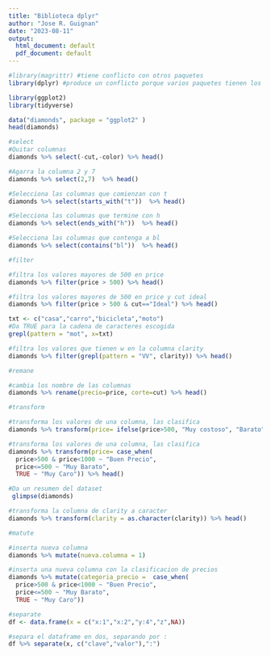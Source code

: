```yaml
---
title: "Biblioteca dplyr"
author: "Jose R. Guignan"
date: "2023-08-11"
output:
  html_document: default
  pdf_document: default
---
```



```r
#library(magrittr) #tiene conflicto con otros paquetes
library(dplyr) #produce un conflicto porque varios paquetes tienen los mismos nombre para sus funciones, por eso se debe especificar para esas funciones, de cual paquete es la funcion a usar

library(ggplot2)
library(tidyverse)

data("diamonds", package = "ggplot2" )
head(diamonds)

#select
#Quitar columnas
diamonds %>% select(-cut,-color) %>% head()

#Agarra la columna 2 y 7
diamonds %>% select(2,7)  %>% head()

#Selecciona las columnas que comienzan con t
diamonds %>% select(starts_with("t"))  %>% head()

#Selecciona las columnas que termine con h
diamonds %>% select(ends_with("h"))  %>% head()

#Selecciona las columnas que contenga a bl
diamonds %>% select(contains("bl"))  %>% head()

#filter

#filtra los valores mayores de 500 en price
diamonds %>% filter(price > 500) %>% head()

#filtra los valores mayores de 500 en price y cut ideal
diamonds %>% filter(price > 500 & cut=="Ideal") %>% head()

txt <- c("casa","carro","bicicleta","moto")
#Da TRUE para la cadena de caracteres escogida
grepl(pattern = "mot", x=txt)

#filtra los valores que tienen w en la columna clarity
diamonds %>% filter(grepl(pattern = "VV", clarity)) %>% head()

#remane

#cambia los nombre de las columnas
diamonds %>% rename(precio=price, corte=cut) %>% head()

#transform

#transforma los valores de una columna, las clasifica
diamonds %>% transform(price= ifelse(price>500, "Muy costoso", "Barato")) %>% head()

#transforma los valores de una columna, las clasifica
diamonds %>% transform(price= case_when(
  price>500 & price<1000 ~ "Buen Precio",
  price<=500 ~ "Muy Barato",
  TRUE ~ "Muy Caro")) %>% head()

#Da un resumen del dataset
 glimpse(diamonds)

#transforma la columna de clarity a caracter
diamonds %>% transform(clarity = as.character(clarity)) %>% head()

#matute

#inserta nueva columna
diamonds %>% mutate(nueva.columna = 1)

#inserta una nueva columna con la clasificacion de precios
diamonds %>% mutate(categoria_precio =  case_when(
  price>500 & price<1000 ~ "Buen Precio",
  price<=500 ~ "Muy Barato",
  TRUE ~ "Muy Caro"))

#separate
df <- data.frame(x = c("x:1","x:2","y:4","z",NA))

#separa el dataframe en dos, separando por :
df %>% separate(x, c("clave","valor"),":")
```

